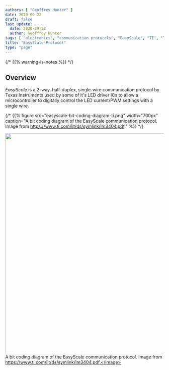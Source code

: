 ```yaml
---
authors: [ "Geoffrey Hunter" ]
date: 2020-09-22
draft: false
last_update:
  date: 2020-09-22
  author: Geoffrey Hunter
tags: [ "electronics", "communication protocols", "EasyScale", "TI", "Texas Instruments", "LEDs", "drivers" ]
title: "EasyScale Protocol"
type: "page"
---
```



{/* {{% warning-is-notes %}} */}
<WarningIsNotes />

## Overview

_EasyScale_ is a 2-way, half-duplex, single-wire communication protocol by Texas Instruments used by some of it's LED driver ICs to allow a microcontroller to digitally control the LED current/PWM settings with a single wire.

{/* {{% figure src="easyscale-bit-coding-diagram-ti.png" width="700px" caption="A bit coding diagram of the EasyScale communication protocol. Image from https://www.ti.com/lit/ds/symlink/lm3404.pdf." %}} */}

<Image src={easyscale_bit_coding_diagram_ti} width="700">A bit coding diagram of the EasyScale communication protocol. Image from https://www.ti.com/lit/ds/symlink/lm3404.pdf.</Image>
